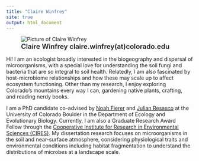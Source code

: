 ```yaml
---
title: "Claire Winfrey"
site: true
output: html_document
---
```

```{=html}
<style>
  /* override the Rmd header title, so that title formatted even if site CSS not loaded */
  #header h1.title { 
    text-align: center; 
    font-size: 2.5rem !important; 
    margin-top: 0.5rem; 
  }
</style>
```

<figure class="figure-left">
  <img src="assets/img/claireBigMushrooms.jpg" alt="Picture of Claire Winfrey">
  <figcaption style="font-weight:600; font-size:1.15rem; line-height:1.25;">
    Claire Winfrey
    claire.winfrey(at)colorado.edu
  </figcaption>
</figure>

Hi! I am an ecologist broadly interested in the biogeography and dispersal of microorganisms, with a special love for understanding the soil fungi and bacteria that are so integral to soil health. Relatedly, I am also fascinated by host-microbiome relationships and how these may scale up to affect ecosystem functioning. Other than my research, I enjoy exploring Colorado’s mountains every way I can, gardening native plants, crafting, and reading nerdy books.

I am a PhD candidate co-advised by [Noah Fierer](https://www.fiererlab.org) and [Julian Resasco](https://www.colorado.edu/lab/resasco/) at the University of Colorado Boulder in the Department of Ecology and Evolutionary Biology. Currently, I am also a Graduate Research Award Fellow through the [Cooperative Institute for Research in Environmental Sciences (CIRES)](https://cires.colorado.edu). My dissertation research focuses on microorganisms in the soil and near-surface atmosphere, considering physiological traits and environmental conditions including habitat fragmentation to understand the distributions of microbes at a landscape scale.

<div class="clearfix"></div>

